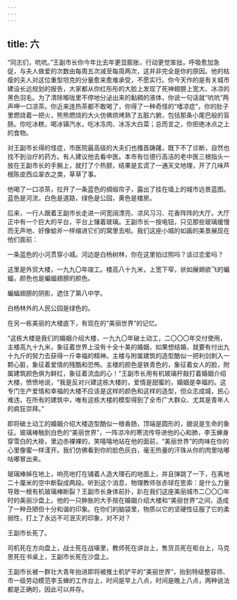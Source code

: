 ```yaml
---
---
---
```

title: 六
---




“同志们，吭吭。”王副市长你今年比去年更显膨胀，行动更觉笨拙，呼吸愈加急促，与夫人做爱的次数由每周五次减至每周两次，这并非完全是你的原因。他的枯瘦的夫人对这位重型坦克的分量愈来愈难承受，不愿实行。你今天作的是有关城市建设长远规划的报告，大家都从你红彤彤的大脸上发现了死神翅膀上宽大、冰凉的黑色羽毛。为了清除喉咙里不停地分泌出来的黏稠的液体，你说一句话就“吭吭”两声呷一口凉茶。你近来连热茶都不敢喝了，你得了一种奇怪的“嗜凉症”，你的肚子里燃烧着一把火，熊熊燃烧的大火仿佛烘烤熟了五脏六腑，包括那条小尾巴般的盲肠。你吃冰糕，喝冰镇汽水，吃冰冻肉、冰冻大白菜；总而言之，你拒绝冰点之上的食物。

对王副市长得的怪症，市医院最高级的大夫们也搔首踌躇，既下不了诊断，自然也找不到治疗的药方。有人建议他去看中医。本市有位德行高洁的老中医三根指头一放在王副市长的手腕上，就打了个热颤，结果是玄谎了一通天文地理，开了几味芦根陈皮西瓜翠衣之类，草草了事。

他喝了一口凉茶，拉开了一条蓝色的绸缎帘子，露出了挂在墙上的城市远景蓝图。蓝色是河流，白色是道路，绿色是公园，黄色是楼房。

后来，一行人跟着王副市长走进一间宽阔漂亮、凉风习习、花香阵阵的大厅。大厅正中有一个巨大的平台，平台上镶着玻璃。王副市长一按电钮，只见那些玻璃缓慢而无声地、好像蛤斧一样缩进它们的窝里去啦。我们这座小城的如画的美景展现在他们面前：

一条蓝色的小河贯穿小城。河边是白杨树林，你在这里拍过照吗？谈过恋爱吗？

这里是外贸大楼，一九九〇年竣工。楼高八十九米，上宽下窄，状如展翅欲飞的蝙蝠，颜色也是蝙蝠翅膀的颜色。

蝙蝠翅膀的阴影，遮住了第八中学。

白杨林外的人民公园是绿色的。

在另一栋美丽的大楼底下，有现在的“美丽世界”的记忆。

“这栋大楼是我们的婚姻介绍大楼，一九九〇年破土动工，二〇〇〇年交付使用，主楼高九十九米，象征着世界上没有十全十美的婚姻，如果想结婚，就要有付出九十九斤的努力去获得一斤幸福的精神。主楼与附属建筑的造型酷似一把利剑刺入一颗心脏，象征着爱情的残酷和恐怖。主楼的颜色是铁青色的，象征着女人的脸，附属建筑颜色俱为鲜红，象征着流血的心！”王副市长用有机玻璃杆敲打着婚姻介绍大楼，愤愤地说，“我是反对兴建这栋大楼的，爱情是甜蜜的，婚姻是幸福的。这专门生产爱情和幸福的大楼不应该是这样的颜色和这样的造型，但众志成城，民心难违，在所有的建筑中，唯有这栋大楼的模型得到了全市广大群众、尤其是青年人的疯狂崇拜。”

即将破土动工的婚姻介绍大楼造型酷似一根香肠，顶端是圆形的，据说是生命的象征。玻璃棒触到白色的“美丽世界”，一阵凉冷的寒流传导进他的心和肺，李玉蝉身穿雪白的大褂，里边赤裸裸的，笑嘻嘻地站在他的面前，“美丽世界”的肉味在你的心里像蜜一样漾开。我们仿佛看到你的脸色灰白，毫无热量的汗珠从你的肉里咕嘟咕嘟冒出来。

玻璃棒掉在地上，响亮地打在铺着人造大理石的地面上，并且弹跳了一下，在离地二十厘米的空中断裂成两段。听到这个消息，物理教师张赤球在思索：是什么力量导致一根有机玻璃棒断裂？王副市长身体前扑，趴在我们这座美丽城市二〇〇〇年时的美丽沙盘上。他的一只肿胀的大手按在婚姻介绍大楼和“美丽世界”之间，造成了一种丑陋但十分和谐的印象。在你们的脑袋里，物质以它的坚硬性征服了它的柔弱性，打上了永远不可泯灭的印象，对不对？

王副市长死了。

司机死在方向盘上，战士死在战壕里，教师死在讲台上，售货员死在柜台上，马克思死在书桌上，王副市长死在沙盘上。

王副市长被一群壮大青年抬进即将被推土机铲平的“美丽世界”，抬到特级整容师、市一级劳动模范李玉蝉的工作台上，时间是早上八点，时间是晚上八点，两种说法都是正确的，因此可以并存。